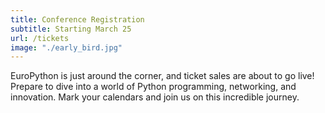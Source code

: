 ```yaml
---
title: Conference Registration
subtitle: Starting March 25
url: /tickets
image: "./early_bird.jpg"
---
```


EuroPython is just around the corner, and ticket sales are about to go live!
Prepare to dive into a world of Python programming, networking, and innovation.
Mark your calendars and join us on this incredible journey.
